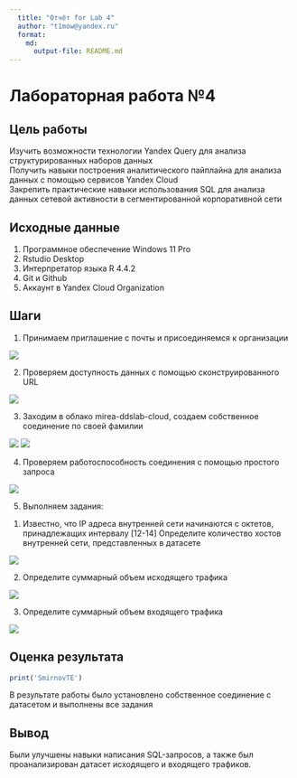 ```yaml
---
  title: "Отчёт for Lab 4"
  author: "t1mow@yandex.ru"
  format: 
    md: 
      output-file: README.md
---
```


# Лабораторная работа №4

## Цель работы 

Изучить возможности технологии Yandex Query для анализа структурированных наборов данных    
Получить навыки построения аналитического пайплайна для анализа данных с помощью сервисов Yandex Cloud    
Закрепить практические навыки использования SQL для анализа данных сетевой активности в сегментированной корпоративной сети

## Исходные данные

  1. Программное обеспечение Windows 11 Pro
  2. Rstudio Desktop
  3. Интерпретатор языка R 4.4.2
  4. Git и Github
  5. Аккаунт в Yandex Cloud Organization

## Шаги

1. Принимаем приглашение с почты и присоединяемся к организации

![](images/1.png)

2. Проверяем доступность данных с помощью сконструированного URL

![](images/2.png)

3. Заходим в облако mirea-ddslab-cloud, создаем собственное соединение по своей фамилии

![](images/3.png)
![](images/4.png)

4. Проверяем работоспособность соединения с помощью простого запроса

![](images/5.png)

5. Выполняем задания:

  1) Известно, что IP адреса внутренней сети начинаются с октетов, принадлежащих интервалу [12-14]
  Определите количество хостов внутренней сети, представленных в датасете
  
  ![](images/6.png)
  
  2) Определите суммарный объем исходящего трафика
  
  ![](images/7.png)
  
  3) Определите суммарный объем входящего трафика
  
  ![](images/8.png)
  
## Оценка результата

```r
print('SmirnovTE')
```
В результате работы было установлено собственное соединение с датасетом и выполнены все задания

## Вывод

Были улучшены навыки написания SQL-запросов, а также был проанализирован датасет исходящего и входящего трафиков.